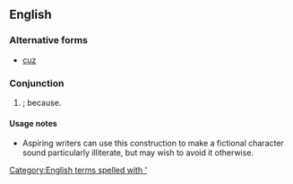 ==English==

===Alternative forms===
* [[cuz]]

===Conjunction===
{{en-conj}}

# {{slang|American}} {{eye dialect|'cause}}; because.

====Usage notes====
*Aspiring writers can use this construction to make a fictional character sound particularly illiterate, but may wish to avoid it otherwise.

[[Category:English terms spelled with ']]
